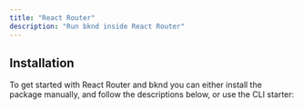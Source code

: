 ```yaml
---
title: "React Router"
description: "Run bknd inside React Router"
---
```


## Installation

To get started with React Router and bknd you can either install the package manually, and follow the descriptions below, or use the CLI starter:
